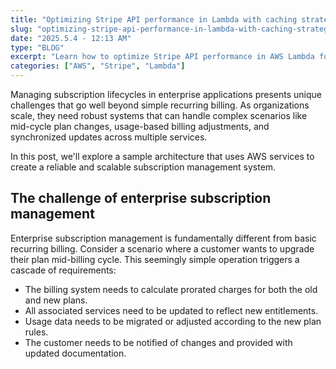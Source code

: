 ```yaml
---
title: "Optimizing Stripe API performance in Lambda with caching strategies"
slug: "optimizing-stripe-api-performance-in-lambda-with-caching-strategies"
date: "2025.5.4 - 12:13 AM"
type: "BLOG"
excerpt: "Learn how to optimize Stripe API performance in AWS Lambda functions using effective caching strategies."
categories: ["AWS", "Stripe", "Lambda"]
---
```


Managing subscription lifecycles in enterprise applications presents unique challenges that go well beyond simple recurring billing. As organizations scale, they need robust systems that can handle complex scenarios like mid-cycle plan changes, usage-based billing adjustments, and synchronized updates across multiple services.

In this post, we'll explore a sample architecture that uses AWS services to create a reliable and scalable subscription management system.

## The challenge of enterprise subscription management

Enterprise subscription management is fundamentally different from basic recurring billing. Consider a scenario where a customer wants to upgrade their plan mid-billing cycle. This seemingly simple operation triggers a cascade of requirements:

* The billing system needs to calculate prorated charges for both the old and new plans.
* All associated services need to be updated to reflect new entitlements.
* Usage data needs to be migrated or adjusted according to the new plan rules.
* The customer needs to be notified of changes and provided with updated documentation.
